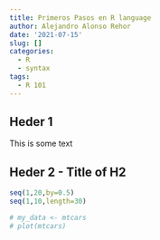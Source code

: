 ```yaml
---
title: Primeros Pasos en R language
author: Alejandro Alonso Rehor
date: '2021-07-15'
slug: []
categories:
  - R
  - syntax
tags:
  - R 101
---
```


## Heder 1

This is some text

## Heder 2 - Title of H2

```r
seq(1,20,by=0.5)
seq(1,10,length=30)

# my_data <- mtcars
# plot(mtcars)
```